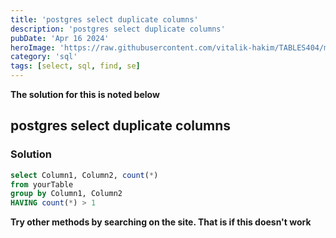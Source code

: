 ```yaml
---
title: 'postgres select duplicate columns'
description: 'postgres select duplicate columns'
pubDate: 'Apr 16 2024'
heroImage: 'https://raw.githubusercontent.com/vitalik-hakim/TABLES404/main/error_b/sql.png'
category: 'sql'
tags: [select, sql, find, se]
---
```


**The solution for this is noted below**

## postgres select duplicate columns

### Solution

```sql
select Column1, Column2, count(*)
from yourTable
group by Column1, Column2
HAVING count(*) > 1
```

**Try other methods by searching on the site. That is if this doesn't work**
